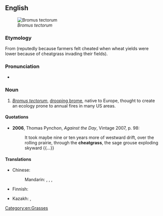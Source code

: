 {{also|cheat grass}}
==English==
{{wikipedia}}
[[File:Illustration_Bromus_tectorum0.jpg|thumb|''Bromus tectorum'']]

===Etymology===
From {{compound|en|cheat|grass}} (reputedly because farmers felt cheated when wheat yields were lower because of cheatgrass invading their fields).

===Pronunciation===
* {{IPA|en|/ˈtʃiːtɡɹɑːs/}}

===Noun===
{{en-noun|~|es}}

# ''[[Bromus tectorum]]'', [[drooping brome]], native to Europe, thought to create an ecology prone to annual fires in many US areas.

====Quotations====
* '''2006''', Thomas Pynchon, ''Against the Day'', Vintage 2007, p. 98:
*: It took maybe nine or ten years more of westward drift, over the rolling prairie, through the '''cheatgrass''', the sage grouse exploding skyward {{...}}

====Translations====
{{trans-top|''Bromus tectorum''}}
* Chinese:
*: Mandarin: {{t|cmn|絹雀麥}}, {{t|cmn|绢雀麦|tr=juànquèmài}}, {{t|cmn|旱雀麥}}, {{t|cmn|旱雀麦|tr=hànquèmài}}
* Finnish: {{t+|fi|kattokattara}}
{{trans-mid}}
* Kazakh: {{t|kk|арпаған}}, {{t|kk|тарақбоз}}
{{trans-bottom}}

[[Category:en:Grasses]]